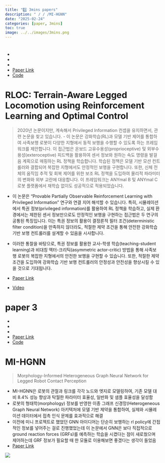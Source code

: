 ```yaml
---
title: "3️⃣ 3mins papers"
description: " / / /MI-HGNN"
date: "2025-02-24"
categories: [paper, 3mins]
toc: true
image: ../../images/3mins.png
---
```


# 
> 

- 
- 
- 
- [Paper Link]()
- [Code]()


# RLOC: Terrain-Aware Legged Locomotion using Reinforcement Learning and Optimal Control
> 2020년 논문이지만, 계속해서 Privileged Information 컨셉을 유지하면서, 관련 논문을 찾고 있습니다. 
- 이 논문은 강화학습(RL)과 모델 기반 제어를 통합하여 사족보행 로봇이 다양한 지형에서 동적 보행을 수행할 수 있도록 하는 프레임워크를 제안합니다. 이 접근법은 온보드 고유수용성(proprioceptive) 및 외부수용성(exteroceptive) 피드백을 활용하여 센서 정보와 원하는 속도 명령을 발걸음 계획으로 매핑하는 RL 정책을 학습합니다. 학습된 정책은 모델 기반 모션 컨트롤러와 결합되어 복잡한 지형에서도 안정적인 보행을 구현합니다. 또한, 신체 전체의 움직임 추적 및 회복 제어를 위한 보조 RL 정책을 도입하여 물리적 파라미터의 변화와 외부 교란에 대응합니다. 이 프레임워크는 ANYmal B 및 ANYmal C 로봇 플랫폼에서 재학습 없이도 성공적으로 적용되었습니다.

- 이 논문은 "Provable Partially Observable Reinforcement Learning with Privileged Information" 연구와 연결 지어 해석할 수 있습니다. 특히, 시뮬레이션에서 특권 정보(privileged information)를 활용하여 RL 정책을 학습하고, 실제 환경에서는 제한된 센서 정보만으로도 안정적인 보행을 구현하는 접근법은 두 연구의 공통된 특징입니다. 이는 특권 정보의 활용이 결정론적 필터 조건(deterministic filter condition)을 만족하지 않더라도, 적절한 제약 조건을 통해 안전한 강화학습 기반 보행 컨트롤러를 설계할 수 있음을 시사합니다.

- 이러한 통찰을 바탕으로, 특권 정보를 활용한 교사-학생 학습(teaching-student learning)과 비대칭 액터-크리틱(asymmetric actor-critic) 방법을 통해 사족보행 로봇의 복잡한 지형에서의 안전한 보행을 구현할 수 있습니다. 또한, 적절한 제약 조건을 도입하여 강화학습 기반 보행 컨트롤러의 안정성과 안전성을 향상시킬 수 있을 것으로 기대됩니다.

- [Paper Link](https://arxiv.org/abs/2012.03094)
- [Video](https://www.youtube.com/watch?v=GTI-0gl6Hg0)


# paper 3
> 

- 
- 
- 
- [Paper Link]()
- [Code]()


# MI-HGNN
> Morphology-Informed Heterogeneous Graph Neural Network for Legged Robot Contact Perception

- MI-HGNN은 로봇의 관절과 링크를 각각 노드와 엣지로 모델링하여, 기존 모델 대비 8.4% 성능 향상과 탁월한 파라미터 효율성, 일반화 및 샘플 효율성을 달성함
- 로봇의 형태학(morphology) 정보를 반영한 이종 그래프 신경망(Heterogeneous Graph Neural Network) 아키텍처에 모델 기반 제약을 통합하여, 실제와 시뮬레이션 데이터에서 접촉 인식 문제를 효과적으로 해결
- 이전에 미니 프로젝트로 했었던 GNN 아이디어는 단순히 보행하는 rl policy에 간접적인 정보를 넣어주는 걸로 진행했었는데 이 논문에서 GNN은 보다 직접적으로 ground reaction forces (GRFs)를 예측하는 학습을 시켰다는 점이 새로웠으며 제어하는데 GRF 정보가 필요할 때 한 모듈로 이용해보면 좋겠다는 생각이 들었음
- [Paper Link](https://arxiv.org/abs/2409.11146)

![](../../images/2025-02-24-papers/1740486399083.png)